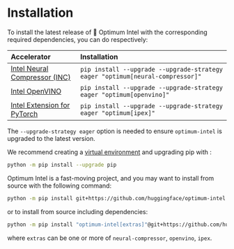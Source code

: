 <!---
Copyright 2022 The HuggingFace Team. All rights reserved.

Licensed under the Apache License, Version 2.0 (the "License");
you may not use this file except in compliance with the License.
You may obtain a copy of the License at

    http://www.apache.org/licenses/LICENSE-2.0

Unless required by applicable law or agreed to in writing, software
distributed under the License is distributed on an "AS IS" BASIS,
WITHOUT WARRANTIES OR CONDITIONS OF ANY KIND, either express or implied.
See the License for the specific language governing permissions and
limitations under the License.
-->

# Installation

To install the latest release of 🤗 Optimum Intel with the corresponding required dependencies, you can do respectively:

| Accelerator                                                                                                            | Installation                                                                 |
|:-----------------------------------------------------------------------------------------------------------------------|:-----------------------------------------------------------------------------|
| [Intel Neural Compressor (INC)](https://www.intel.com/content/www/us/en/developer/tools/oneapi/neural-compressor.html) | `pip install --upgrade --upgrade-strategy eager "optimum[neural-compressor]"`|
| [Intel OpenVINO](https://docs.openvino.ai )                                                                            | `pip install --upgrade --upgrade-strategy eager "optimum[openvino]"`         |
| [Intel Extension for PyTorch](https://intel.github.io/intel-extension-for-pytorch/#introduction)                       | `pip install --upgrade --upgrade-strategy eager "optimum[ipex]"`         |

The `--upgrade-strategy eager` option is needed to ensure `optimum-intel` is upgraded to the latest version.

We recommend creating a [virtual environment](https://packaging.python.org/en/latest/guides/installing-using-pip-and-virtual-environments/#creating-a-virtual-environment) and upgrading pip with :
```bash
python -m pip install --upgrade pip
```

Optimum Intel is a fast-moving project, and you may want to install from source with the following command:

```bash
python -m pip install git+https://github.com/huggingface/optimum-intel.git
```

or to install from source including dependencies:

```bash
python -m pip install "optimum-intel[extras]"@git+https://github.com/huggingface/optimum-intel.git
```

where `extras` can be one or more of `neural-compressor`, `openvino`, `ipex`.
